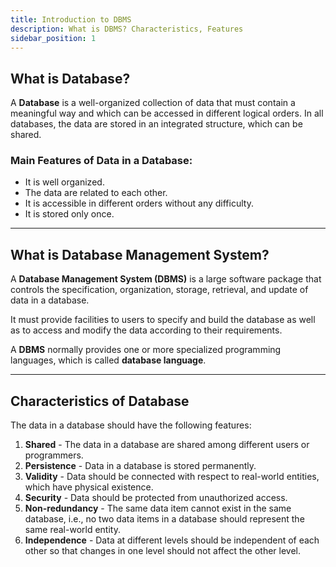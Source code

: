 ```yaml
---
title: Introduction to DBMS
description: What is DBMS? Characteristics, Features
sidebar_position: 1
---
```


## What is Database?

A **Database** is a well-organized collection of data that must contain a meaningful way and which can be accessed in different logical orders. In all databases, the data are stored in an integrated structure, which can be shared.

### Main Features of Data in a Database:

- It is well organized.
- The data are related to each other.
- It is accessible in different orders without any difficulty.
- It is stored only once.

--- 
## What is Database Management System?

A **Database Management System (DBMS)** is a large software package that controls the specification, organization, storage, retrieval, and update of data in a database.

It must provide facilities to users to specify and build the database as well as to access and modify the data according to their requirements.

A **DBMS** normally provides one or more specialized programming languages, which is called **database language**.

---
## Characteristics of Database

The data in a database should have the following features:

1. **Shared** - The data in a database are shared among different users or programmers.
2. **Persistence** - Data in a database is stored permanently.
3. **Validity** - Data should be connected with respect to real-world entities, which have physical existence.
4. **Security** - Data should be protected from unauthorized access.
5. **Non-redundancy** - The same data item cannot exist in the same database, i.e., no two data items in a database should represent the same real-world entity.
6. **Independence** - Data at different levels should be independent of each other so that changes in one level should not affect the other level.